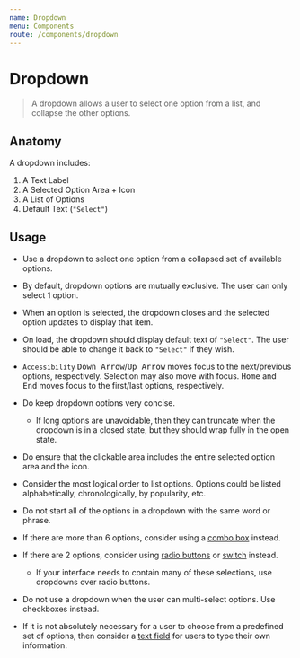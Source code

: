 ```yaml
---
name: Dropdown
menu: Components
route: /components/dropdown
---
```



# Dropdown

> A dropdown allows a user to select one option from a list, and collapse the other options.

## Anatomy

A dropdown includes:

1. A Text Label
2. A Selected Option Area + Icon
3. A List of Options
4. Default Text (`"Select"`)

<!--
## Examples

<Playground>
	<Dropdown
		label="Choose a sitcom"
		options={[
			'Arrested Development',
			'Community',
			'Friends',
			'How I Met Your Mother',
			'Modern Family',
			'Parks and Recreation',
			'The Big Bang Theory',
			'The Office',
		]}
	/>
</Playground>
-->

## Usage

- Use a dropdown to select one option from a collapsed set of available options.
- By default, dropdown options are mutually exclusive. The user can only select 1 option.
- When an option is selected, the dropdown closes and the selected option updates to display that item.
- On load, the dropdown should display default text of `"Select"`. The user should be able to change it back to `"Select"` if they wish.
- `Accessibility` <kbd>Down Arrow</kbd>/<kbd>Up Arrow</kbd> moves focus to the next/previous options, respectively. Selection may also move with focus. <kbd>Home</kbd> and <kbd>End</kbd> moves focus to the first/last options, respectively.

- Do keep dropdown options very concise.
    - If long options are unavoidable, then they can truncate when the dropdown is in a closed state, but they should wrap fully in the open state.
- Do ensure that the clickable area includes the entire selected option area and the icon.
- Consider the most logical order to list options. Options could be listed alphabetically, chronologically, by popularity, etc.

- Do not start all of the options in a dropdown with the same word or phrase.
- If there are more than 6 options, consider using a [combo box](combo-box) instead.
- If there are 2 options, consider using [radio buttons](radio-buttons) or [switch](switch) instead.
    - If your interface needs to contain many of these selections, use dropdowns over radio buttons.
- Do not use a dropdown when the user can multi-select options. Use checkboxes instead.
- If it is not absolutely necessary for a user to choose from a predefined set of options, then consider a [text field](text-field) for users to type their own information.
